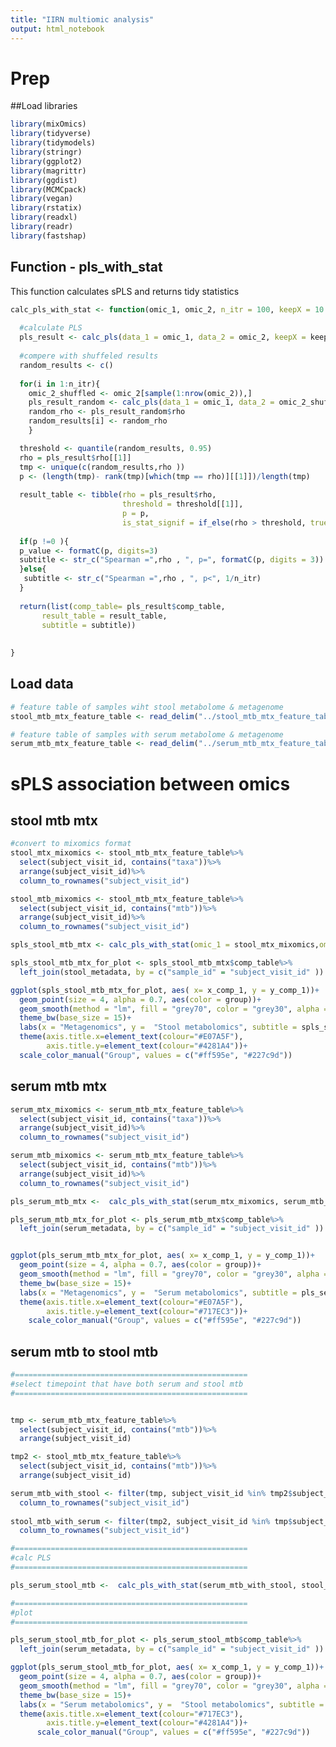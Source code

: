```yaml
---
title: "IIRN multiomic analysis"
output: html_notebook
---
```

# Prep

##Load libraries

```r
library(mixOmics)
library(tidyverse)
library(tidymodels)
library(stringr)
library(ggplot2)
library(magrittr)
library(ggdist)
library(MCMCpack)
library(vegan)
library(rstatix)
library(readxl)
library(readr)
library(fastshap)

```

## Function - pls_with_stat
This function calculates sPLS and returns tidy statistics

```r

calc_pls_with_stat <- function(omic_1, omic_2, n_itr = 100, keepX = 10 , keepY = 10){
  
  #calculate PLS
  pls_result <- calc_pls(data_1 = omic_1, data_2 = omic_2, keepX = keepX , keepY = keepY)
                        
  #compere with shuffeled results
  random_results <- c()
                         
  for(i in 1:n_itr){
    omic_2_shuffled <- omic_2[sample(1:nrow(omic_2)),]
    pls_result_random <- calc_pls(data_1 = omic_1, data_2 = omic_2_shuffled)
    random_rho <- pls_result_random$rho
    random_results[i] <- random_rho
    }

  threshold <- quantile(random_results, 0.95)
  rho = pls_result$rho[[1]]
  tmp <- unique(c(random_results,rho ))
  p <- (length(tmp)- rank(tmp)[which(tmp == rho)][[1]])/length(tmp)
                         
  result_table <- tibble(rho = pls_result$rho,
                         threshold = threshold[[1]],
                         p = p,
                         is_stat_signif = if_else(rho > threshold, true = "yes", false  = "no"))
  
  if(p !=0 ){
  p_value <- formatC(p, digits=3)  
  subtitle <- str_c("Spearman =",rho , ", p=", formatC(p, digits = 3))
  }else{
   subtitle <- str_c("Spearman =",rho , ", p<", 1/n_itr) 
  }
  
  return(list(comp_table= pls_result$comp_table, 
       result_table = result_table,
       subtitle = subtitle))
  
                         
}
```

## Load data
```r

# feature table of samples wiht stool metabolome & metagenome
stool_mtb_mtx_feature_table <- read_delim("../stool_mtb_mtx_feature_table.tsv")

# feature table of samples with serum metabolome & metagenome
serum_mtb_mtx_feature_table <- read_delim("../serum_mtb_mtx_feature_table")

```


# sPLS association between omics

## stool mtb mtx 
```r

#convert to mixomics format
stool_mtx_mixomics <- stool_mtb_mtx_feature_table%>%
  select(subject_visit_id, contains("taxa"))%>%
  arrange(subject_visit_id)%>%
  column_to_rownames("subject_visit_id")

stool_mtb_mixomics <- stool_mtb_mtx_feature_table%>%
  select(subject_visit_id, contains("mtb"))%>%
  arrange(subject_visit_id)%>%
  column_to_rownames("subject_visit_id")

spls_stool_mtb_mtx <- calc_pls_with_stat(omic_1 = stool_mtx_mixomics,omic_2 = stool_mtb_mixomics, keepX = 97, keepY = 398, n_itr = 1000 )

spls_stool_mtb_mtx_for_plot <- spls_stool_mtb_mtx$comp_table%>%
  left_join(stool_metadata, by = c("sample_id" = "subject_visit_id" ))

ggplot(spls_stool_mtb_mtx_for_plot, aes( x= x_comp_1, y = y_comp_1))+
  geom_point(size = 4, alpha = 0.7, aes(color = group))+
  geom_smooth(method = "lm", fill = "grey70", color = "grey30", alpha = 0.2)+
  theme_bw(base_size = 15)+
  labs(x = "Metagenomics", y =  "Stool metabolomics", subtitle = spls_stool_mtb_mtx$subtitle)+
  theme(axis.title.x=element_text(colour="#E07A5F"),
        axis.title.y=element_text(colour="#4281A4"))+
  scale_color_manual("Group", values = c("#ff595e", "#227c9d"))

```

## serum mtb mtx 
```r
serum_mtx_mixomics <- serum_mtb_mtx_feature_table%>%
  select(subject_visit_id, contains("taxa"))%>%
  arrange(subject_visit_id)%>%
  column_to_rownames("subject_visit_id")

serum_mtb_mixomics <- serum_mtb_mtx_feature_table%>%
  select(subject_visit_id, contains("mtb"))%>%
  arrange(subject_visit_id)%>%
  column_to_rownames("subject_visit_id")

pls_serum_mtb_mtx <-  calc_pls_with_stat(serum_mtx_mixomics, serum_mtb_mixomics, keepX = 97, keepY = 308, n_itr = 1000)

pls_serum_mtb_mtx_for_plot <- pls_serum_mtb_mtx$comp_table%>%
  left_join(serum_metadata, by = c("sample_id" = "subject_visit_id" ))


ggplot(pls_serum_mtb_mtx_for_plot, aes( x= x_comp_1, y = y_comp_1))+
  geom_point(size = 4, alpha = 0.7, aes(color = group))+
  geom_smooth(method = "lm", fill = "grey70", color = "grey30", alpha = 0.2)+
  theme_bw(base_size = 15)+
  labs(x = "Metagenomics", y =  "Serum metabolomics", subtitle = pls_serum_mtb_mtx$subtitle)+
  theme(axis.title.x=element_text(colour="#E07A5F"),
        axis.title.y=element_text(colour="#717EC3"))+
    scale_color_manual("Group", values = c("#ff595e", "#227c9d"))

```


## serum mtb to stool mtb 
```r

#====================================================
#select timepoint that have both serum and stool mtb
#====================================================


tmp <- serum_mtb_mtx_feature_table%>%
  select(subject_visit_id, contains("mtb"))%>%
  arrange(subject_visit_id)

tmp2 <- stool_mtb_mtx_feature_table%>%
  select(subject_visit_id, contains("mtb"))%>%
  arrange(subject_visit_id)

serum_mtb_with_stool <- filter(tmp, subject_visit_id %in% tmp2$subject_visit_id)%>%
  column_to_rownames("subject_visit_id")
  
stool_mtb_with_serum <- filter(tmp2, subject_visit_id %in% tmp$subject_visit_id)%>%
  column_to_rownames("subject_visit_id")

#====================================================
#calc PLS
#====================================================

pls_serum_stool_mtb <-  calc_pls_with_stat(serum_mtb_with_stool, stool_mtb_with_serum, keepX = 308, keepY = 398, n_itr = 1000)

#====================================================
#plot
#====================================================

pls_serum_stool_mtb_for_plot <- pls_serum_stool_mtb$comp_table%>%
  left_join(serum_metadata, by = c("sample_id" = "subject_visit_id" ))

ggplot(pls_serum_stool_mtb_for_plot, aes( x= x_comp_1, y = y_comp_1))+
  geom_point(size = 4, alpha = 0.7, aes(color = group))+
  geom_smooth(method = "lm", fill = "grey70", color = "grey30", alpha = 0.2)+
  theme_bw(base_size = 15)+
  labs(x = "Serum metabolomics", y =  "Stool metabolomics", subtitle = pls_serum_stool_mtb$subtitle)+
  theme(axis.title.x=element_text(colour="#717EC3"),
        axis.title.y=element_text(colour="#4281A4"))+
      scale_color_manual("Group", values = c("#ff595e", "#227c9d"))

```

